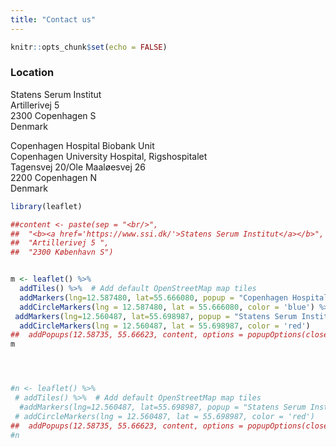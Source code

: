 ```yaml
---
title: "Contact us"
---
```


```r
knitr::opts_chunk$set(echo = FALSE)
```

### Location

Statens Serum Institut  
Artillerivej 5  
2300 Copenhagen S  
Denmark  

Copenhagen Hospital Biobank Unit  
Copenhagen University Hospital, Rigshospitalet  
Tagensvej 20/Ole Maaløesvej 26  
2200 Copenhagen N  
Denmark



```r
library(leaflet)

##content <- paste(sep = "<br/>",
##  "<b><a href='https://www.ssi.dk/'>Statens Serum Institut</a></b>",
##  "Artillerivej 5 ",
##  "2300 København S")


m <- leaflet() %>%
  addTiles() %>%  # Add default OpenStreetMap map tiles
  addMarkers(lng=12.587480, lat=55.666080, popup = "Copenhagen Hospital Biobank Unit ")  %>%
  addCircleMarkers(lng = 12.587480, lat = 55.666080, color = 'blue') %>%
 addMarkers(lng=12.560487, lat=55.698987, popup = "Statens Serum Institut")  %>%
  addCircleMarkers(lng = 12.560487, lat = 55.698987, color = 'red')
##  addPopups(12.58735, 55.66623, content, options = popupOptions(closeButton = FALSE))
m




#n <- leaflet() %>%
 # addTiles() %>%  # Add default OpenStreetMap map tiles
  #addMarkers(lng=12.560487, lat=55.698987, popup = "Statens Serum Institut")  %>%
 # addCircleMarkers(lng = 12.560487, lat = 55.698987, color = 'red')
##  addPopups(12.58735, 55.66623, content, options = popupOptions(closeButton = FALSE))
#n



```



